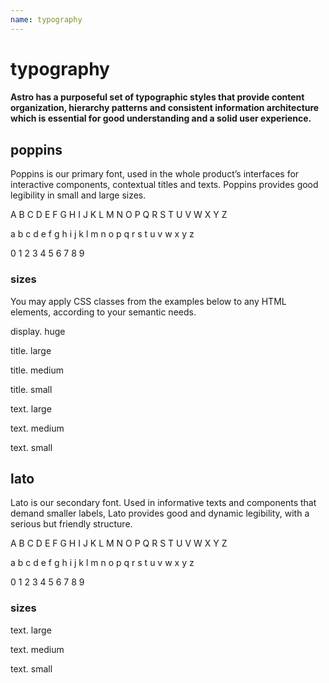 ```yaml
---
name: typography
---
```



# typography

#### Astro has a purposeful set of typographic styles that provide content organization, hierarchy patterns and consistent information architecture which is essential for good understanding and a solid user experience.

## poppins

Poppins is our primary font, used in the whole product’s interfaces for interactive components, contextual titles and texts. Poppins provides good legibility in small and large sizes.

<Playground>
  <p className='a-text--large'>
    A B C D E F G H I J K L M N O P Q R S T U V W X Y Z
  </p>
  <p className='a-text--large'>
    a b c d e f g h i j k l m n o p q r s t u v w x y z
  </p>
  <p className='a-text--large'>0 1 2 3 4 5 6 7 8 9</p>
</Playground>

### sizes

You may apply CSS classes from the examples below to any HTML elements, according to your semantic needs.

<Playground>
  <p className='a-text--display'>display. huge</p>
</Playground>

<Playground>
  <p className='a-title--large'>title. large</p>
  <p className='a-title--medium'>title. medium</p>
  <p className='a-title--small'>title. small</p>
</Playground>

<Playground>
  <p className='a-text--large'>text. large</p>
  <p className='a-text--medium'>text. medium</p>
  <p className='a-text--small'>text. small</p>
</Playground>

## lato

Lato is our secondary font. Used in informative texts and components that demand smaller labels, Lato provides good and dynamic legibility, with a serious but friendly structure.

<Playground>
  <p className='a-text--secondary-large'>
    A B C D E F G H I J K L M N O P Q R S T U V W X Y Z
  </p>
  <p className='a-text--secondary-large'>
    a b c d e f g h i j k l m n o p q r s t u v w x y z
  </p>
  <p className='a-text--secondary-large'>0 1 2 3 4 5 6 7 8 9</p>
</Playground>

### sizes

<Playground>
  <p className='a-text--secondary-large'>text. large</p>
  <p className='a-text--secondary-medium'>text. medium</p>
  <p className='a-text--secondary-small'>text. small</p>
</Playground>
